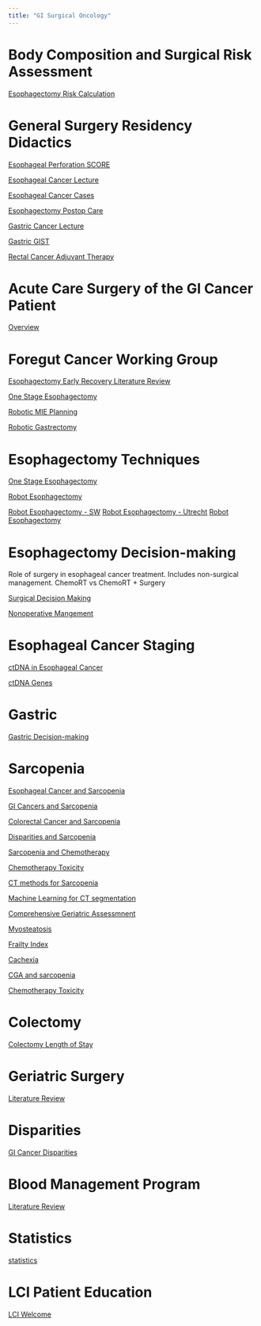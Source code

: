 ```yaml
---
title: "GI Surgical Oncology"
---
```


# Body Composition and Surgical Risk Assessment

[Esophagectomy Risk Calculation](eso_bc_risk_talk.htm)

# General Surgery Residency Didactics

[Esophageal Perforation SCORE](esoph_perf.htm)

[Esophageal Cancer Lecture](eso_ca_rx_talk.htm)

[Esophageal Cancer Cases](eso_ca_cases.htm)

[Esophagectomy Postop Care](eso_postop_care.htm)

[Gastric Cancer Lecture](gastric_ca_rx_talk.htm)

[Gastric GIST](gist_slides.htm)

[Rectal Cancer Adjuvant Therapy](rectal_adjuvant.htm)

# Acute Care Surgery of the GI Cancer Patient

[Overview](acs_gicancer_lit.qmd)


# Foregut Cancer Working Group

[Esophagectomy Early Recovery Literature Review](eso_eras.html)

[One Stage Esophagectomy](one_stage_mie.htm)

[Robotic MIE Planning](robotic_mie.htm)

[Robotic Gastrectomy](robot_gastrectomy.html)


# Esophagectomy Techniques

[One Stage Esophagectomy](one_stage_mie.html)

[Robot Esophagectomy](robot_esophagectomy.html)

[Robot Esophagectomy - SW](robot_esophagectomy_sw.html)
[Robot Esophagectomy - Utrecht](robot_esophagectomy_utrecht.html)
[Robot Esophagectomy](robot_esophagectomy.html)

# Esophagectomy Decision-making

Role of surgery in esophageal cancer treatment. Includes non-surgical management. ChemoRT vs ChemoRT + Surgery

[Surgical Decision Making](eso_cancertx_lit.html)

[Nonoperative Mangement](eso_nonop.html)

# Esophageal Cancer Staging

[ctDNA in Esophageal Cancer](eso_ctDNA_lit.html)

[ctDNA Genes](eso_ctDNA_genes.html)

# Gastric

[Gastric Decision-making](gastric_cancertx_lit.html)

# Sarcopenia

[Esophageal Cancer and Sarcopenia](eso_sarcopenia_lit.html)

[GI Cancers and Sarcopenia](gi_sarcopenia_lit.html)

[Colorectal Cancer and Sarcopenia](crc_sarcopenia_lit.html)

[Disparities and Sarcopenia](disparities_sarcopenia.html)

[Sarcopenia and Chemotherapy](chemo_sarcopenia_lit.html)

[Chemotherapy Toxicity](chemotox.html)

[CT methods for Sarcopenia](sarcopenia_lit.html)

[Machine Learning for CT segmentation](sarcopenia_ai.html)

[Comprehensive Geriatric Assessmnent](cga_sarcopenia_lit.html)

[Myosteatosis](myosteatosis_lit.html)

[Frailty Index](frailtyindex_lit.html)

[Cachexia](cachexia_lit.html)

[CGA and sarcopenia](cga_sarcopenia_lit.html)

[Chemotherapy Toxicity](chemotox.html)

# Colectomy

[Colectomy Length of Stay](colectomy_los.html)

# Geriatric Surgery

[Literature Review](geriatric_surgery_lit.html)

# Disparities

[GI Cancer Disparities](gi_disparities_lit.html)

# Blood Management Program

[Literature Review](blood_management_talk.html)

# Statistics

[statistics](statistics.html)

# LCI Patient Education

[LCI Welcome](pe_lci_intro.html)
